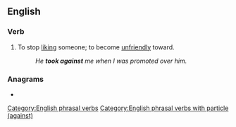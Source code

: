 ==English==

===Verb===
{{head|en|verb}}

# To stop [[like|liking]] someone; to become [[unfriendly]] toward.
#: ''He '''took against''' me when I was promoted over him.''

===Anagrams===
* {{anagrams|en|a=aaaegiknstt|taking a seat}}

[[Category:English phrasal verbs]]
[[Category:English phrasal verbs with particle (against)]]